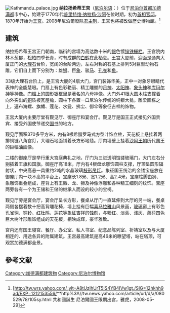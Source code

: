 {{coord|27|42|56|N|85|19|12|E|source:cswiki_region:NP|display=title}}
[[File:Kathmandu_palace.jpg|right]]
'''纳拉扬希蒂王宫'''（[[尼泊尔语|尼泊尔语]]：{{lang|ne|नारायणहिटी दरवार संग्रहालय}}）位于[[尼泊尔|尼泊尔]][[首都|首都]][[加德满都|加德满都]]市中心，始建于1770年代[[普里特维·纳拉扬·沙阿|普里特维·纳拉扬·沙阿]]在位时期，初为[[首相|首相]][[官邸|官邸]]，1870年开始为[[王宫|王宫]]。2008年尼泊爾廢除[[君主制|君主制]]，王宮也將被改做歷史博物館。<ref>[http://tw.wrs.yahoo.com/_ylt=A8tUzIhUrT5IS4YB4IVw1gt./SIG=12hkhh9ad/EXP=1212153556/**http%3A//tw.news.yahoo.com/article/url/d/a/080529/78/105sy.html 共和國誕生 尼泊爾國王限期出宮，雅虎，2008-05-29]{{Dead link|date=2018年6月 |bot=InternetArchiveBot |fix-attempted=no }}</ref>

== 建筑 ==
纳拉扬希蒂王宫正门朝南，临街的宫墙为高达数十米的[[银|银]]色镀[[锌|锌]][[铁|铁]][[栅栏|栅栏]]。王宫院内林木葱郁，松柏四季长青，时有成群的[[白鹤|白鹤]]在此栖息。王宫大厦前，迎面是通向大厦正门的[[大理石|大理石]]台阶，宽阔的台阶两边，左右对称的石基上排列5对巨型动物石雕，它们自上而下分别为：雄[[狮|狮]]、巨[[象|象]]、骏[[马|马]]、[[孔雀|孔雀]]和[[鱼|鱼]]。

33级大理石台阶上，是王宫大厦的4扇大门，宫门装饰华美，正中一对象牙眼睛代表神的全能慧眼。门扇上有色彩艳丽、精工雕塑的[[月神|月神]]、[[太阳神|太阳神]]、[[象头神|象头神]]和[[库玛尔神|库玛尔神]]等神像。[[门楣|门楣]]上的圆形银框里是著名的八母神像。大门外41根大圆木柱支撑着向外突出的[[铜|铜]]质板瓦屋檐，圆柱下各置一口尼泊尔传统的纯银大瓮。雕梁画栋之上，遍布海螺、旗幡、莲花、水瓮、拂尘、御伞等象征吉祥的饰物。

王宫大厦内主要厅堂有觐见厅、御座厅和宴会厅。觐见厅是国王正式接见外国贵宾、接受外国使节递交[[国书|国书]]的地方。

觐见厅面积370多平方米，内有8根希腊罗马式方型叶饰立柱，天花板上悬挂着两排铜链八角宫灯，大理石地面铺着长方形地毯。厅内墙壁上挂着[[沙阿王朝|沙阿王朝]]历代国王的巨幅油画像。

二楼的御座厅是举行重大宫庭典礼之地，厅门为三进透明蚀镂玻璃门，大门左右分别插着王旗和国旗。御座厅高18米，厅内有4根盘龙雕饰圆柱支撑，厅顶呈圆形辐射状，中央高悬一具重约2吨的水晶玻璃[[枝形吊灯|枝形吊灯]]。象征国王统治的金镂宝座放在御座厅内一块不高的平台上，宝座长1.8米、宽1.2米、高2.4米，宝座柱脚由狮、象雕饰重叠组成，座背上有王徽、龙、狮及神像浮雕和各种精工细刻的纹饰。宝座两旁各有一个为王储和王储的继承人而设的较小的宝椅。

觐见厅旁是宴会厅，宴会厅呈长方形，餐桌从厅门一直延伸到大厅的另一端，餐桌两侧各摆着数十把高背雕花椅，墙上挂有巨幅[[喜马拉雅山|喜马拉雅山]]风景画，[[玻璃|玻璃]]窗上有彩色孔雀翎、铜铃、红杜鹃、莲花等象征吉祥的蚀刻，与粉红、淡蓝、浅灰、藕荷四色巨大树叶形雕饰组成的天花板，相映成辉，豪华雅致。

宫内还有国王寝宫、餐厅、办公室、私人书室、纪念品陈列室、祈祷室以及与大厦相连的、用途各异的附属建筑。王宫最高建筑是高46米的瞭望塔，站在塔顶，可观赏加德满都全景。

== 參考文献 ==
{{commonscat|Narayanhity Royal Palace}}
{{reflist}}

[[Category:加德满都建筑物|Category:加德满都建筑物]]
[[Category:尼泊尔博物馆|Category:尼泊尔博物馆]]